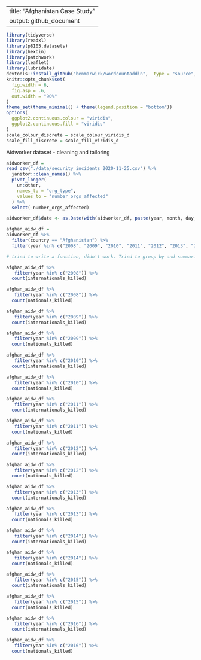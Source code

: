 
---
title: "Afghanistan Case Study" 
output: github_document
---

```r
library(tidyverse)
library(readxl)
library(p8105.datasets)
library(hexbin)
library(patchwork)
library(leaflet)
library(lubridate)
devtools::install_github("benmarwick/wordcountaddin",  type = "source", dependencies = TRUE)
knitr::opts_chunk$set(
  fig.width = 6,
  fig.asp = .6,
  out.width = "90%"
)
theme_set(theme_minimal() + theme(legend.position = "bottom"))
options(
  ggplot2.continuous.colour = "viridis",
  ggplot2.continuous.fill = "viridis"
)
scale_colour_discrete = scale_colour_viridis_d
scale_fill_discrete = scale_fill_viridis_d
```

Aidworker dataset - cleaning and tailoring
```r
aidworker_df = 
read_csv("./data/security_incidents_2020-11-25.csv") %>%
  janitor::clean_names() %>% 
  pivot_longer(
    un:other,
    names_to = "org_type", 
    values_to = "number_orgs_affected"
  ) %>% 
  select(-number_orgs_affected)

aidworker_df$date <- as.Date(with(aidworker_df, paste(year, month, day, sep = "-")), "%Y-%m-%d")

afghan_aidw_df = 
aidworker_df %>% 
  filter(country == "Afghanistan") %>% 
  filter(year %in% c("2008", "2009", "2010", "2011", "2012", "2013", "2014", "2015", "2016"))

# tried to write a function, didn't work. Tried to group by and summarize, didn't work. Tried to mutate and create a new column for totals but that somehow didn't work either. Also tried to recode the columns, and you guessed it - that didn't work. Had to do it like this, but it's not even remotely efficient, so if someone has a better way, please feel free to overwrite this. 

afghan_aidw_df %>% 
   filter(year %in% c("2008")) %>% 
  count(internationals_killed)

afghan_aidw_df %>% 
   filter(year %in% c("2008")) %>% 
  count(nationals_killed)

afghan_aidw_df %>% 
   filter(year %in% c("2009")) %>% 
  count(internationals_killed)

afghan_aidw_df %>% 
   filter(year %in% c("2009")) %>% 
  count(nationals_killed)

afghan_aidw_df %>% 
   filter(year %in% c("2010")) %>% 
  count(internationals_killed)

afghan_aidw_df %>% 
   filter(year %in% c("2010")) %>% 
  count(nationals_killed)

afghan_aidw_df %>% 
   filter(year %in% c("2011")) %>% 
  count(internationals_killed)

afghan_aidw_df %>% 
   filter(year %in% c("2011")) %>% 
  count(nationals_killed)

afghan_aidw_df %>% 
   filter(year %in% c("2012")) %>% 
  count(internationals_killed)

afghan_aidw_df %>% 
   filter(year %in% c("2012")) %>% 
  count(nationals_killed)

afghan_aidw_df %>% 
   filter(year %in% c("2013")) %>% 
  count(internationals_killed)

afghan_aidw_df %>% 
   filter(year %in% c("2013")) %>% 
  count(nationals_killed)

afghan_aidw_df %>% 
   filter(year %in% c("2014")) %>% 
  count(internationals_killed)

afghan_aidw_df %>% 
   filter(year %in% c("2014")) %>% 
  count(nationals_killed)

afghan_aidw_df %>% 
   filter(year %in% c("2015")) %>% 
  count(internationals_killed)

afghan_aidw_df %>% 
   filter(year %in% c("2015")) %>% 
  count(nationals_killed)

afghan_aidw_df %>% 
   filter(year %in% c("2016")) %>% 
  count(internationals_killed)

afghan_aidw_df %>% 
   filter(year %in% c("2016")) %>% 
  count(nationals_killed)

```


```r

```


